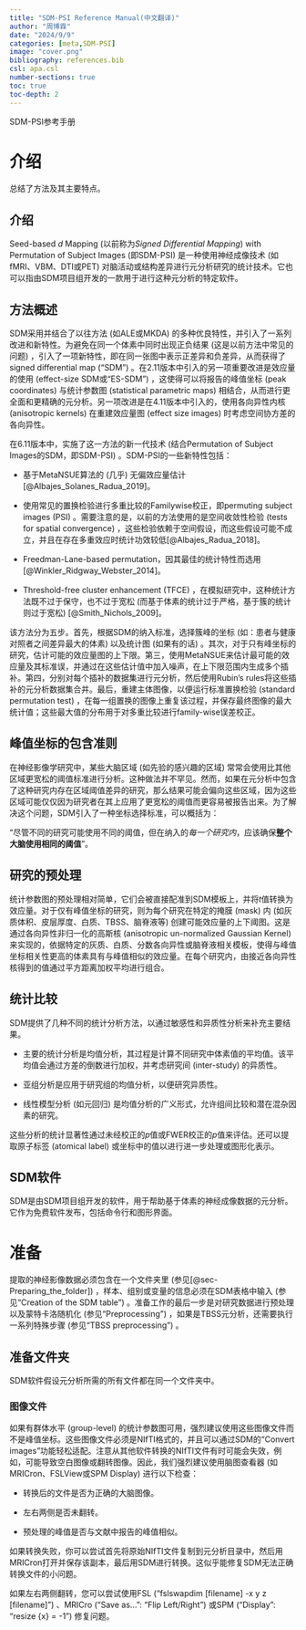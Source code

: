 ```yaml
---
title: "SDM-PSI Reference Manual(中文翻译)"
author: "周博霖"
date: "2024/9/9"
categories: [meta,SDM-PSI]
image: "cover.png"
bibliography: references.bib
csl: apa.csl
number-sections: true
toc: true
toc-depth: 2
---
```


SDM-PSI参考手册

# 介绍

总结了方法及其主要特点。

## 介绍

Seed-based *d* Mapping  (以前称为*Signed Differential Mapping*)  with Permutation of Subject Images (即SDM-PSI) 是一种使用神经成像技术 (如fMRI、VBM、DTI或PET) 对脑活动或结构差异进行元分析研究的统计技术。它也可以指由SDM项目组开发的一款用于进行这种元分析的特定软件。

## 方法概述

SDM采用并结合了以往方法 (如ALE或MKDA) 的多种优良特性，并引入了一系列改进和新特性。为避免在同一个体素中同时出现正负结果 (这是以前方法中常见的问题) ，引入了一项新特性，即在同一张图中表示正差异和负差异，从而获得了signed differential map (“SDM”) 。在2.11版本中引入的另一项重要改进是效应量的使用 (effect-size SDM或“ES-SDM”) ，这使得可以将报告的峰值坐标 (peak coordinates) 与统计参数图 (statistical parametric maps) 相结合，从而进行更全面和更精确的元分析。另一项改进是在4.11版本中引入的，使用各向异性内核 (anisotropic kernels) 在重建效应量图 (effect size images) 时考虑空间协方差的各向异性。

在6.11版本中，实施了这一方法的新一代技术 (结合Permutation of Subject Images的SDM，即SDM-PSI) 。SDM-PSI的一些新特性包括：

- 基于MetaNSUE算法的 (几乎) 无偏效应量估计[@Albajes_Solanes_Radua_2019]。

- 使用常见的置换检验进行多重比较的Familywise校正，即permuting subject images (PSI) 。需要注意的是，以前的方法使用的是空间收敛性检验 (tests for spatial convergence) ，这些检验依赖于空间假设，而这些假设可能不成立，并且在存在多重效应时统计功效较低[@Albajes_Radua_2018]。

- Freedman-Lane-based permutation，因其最佳的统计特性而选用[@Winkler_Ridgway_Webster_2014]。

- Threshold-free cluster enhancement (TFCE) ，在模拟研究中，这种统计方法既不过于保守，也不过于宽松 (而基于体素的统计过于严格，基于簇的统计则过于宽松) [@Smith_Nichols_2009]。

该方法分为五步。首先，根据SDM的纳入标准，选择簇峰的坐标 (如：患者与健康对照者之间差异最大的体素) 以及统计图 (如果有的话) 。其次，对于只有峰坐标的研究，估计可能的效应量图的上下限。第三，使用MetaNSUE来估计最可能的效应量及其标准误，并通过在这些估计值中加入噪声，在上下限范围内生成多个插补。第四，分别对每个插补的数据集进行元分析，然后使用Rubin's rules将这些插补的元分析数据集合并。最后，重建主体图像，以便运行标准置换检验 (standard permutation test) ，在每一组置换的图像上重复该过程，并保存最终图像的最大统计值；这些最大值的分布用于对多重比较进行family-wise误差校正。

## 峰值坐标的包含准则

在神经影像学研究中，某些大脑区域 (如先验的感兴趣的区域) 常常会使用比其他区域更宽松的阈值标准进行分析。这种做法并不罕见。然而，如果在元分析中包含了这种研究内存在区域阈值差异的研究，那么结果可能会偏向这些区域，因为这些区域可能仅仅因为研究者在其上应用了更宽松的阈值而更容易被报告出来。为了解决这个问题，SDM引入了一种坐标选择标准，可以概括为：

“尽管不同的研究可能使用不同的阈值，但在纳入的*每一个研究内*，应该确保**整个大脑使用相同的阈值**”。

## 研究的预处理

统计参数图的预处理相对简单，它们会被直接配准到SDM模板上，并将$t$值转换为效应量。对于仅有峰值坐标的研究，则为每个研究在特定的掩膜 (mask) 内 (如灰质体积、皮层厚度、白质、TBSS、脑脊液等) 创建可能效应量的上下阈图。这是通过各向异性非归一化的高斯核 (anisotropic un-normalized Gaussian Kernel) 来实现的，依据特定的灰质、白质、分数各向异性或脑脊液相关模板，使得与峰值坐标相关性更高的体素具有与峰值相似的效应量。在每个研究内，由接近各向异性核得到的值通过平方距离加权平均进行组合。

## 统计比较

SDM提供了几种不同的统计分析方法，以通过敏感性和异质性分析来补充主要结果。

- 主要的统计分析是均值分析，其过程是计算不同研究中体素值的平均值。该平均值会通过方差的倒数进行加权，并考虑研究间 (inter-study) 的异质性。

- 亚组分析是应用于研究组的均值分析，以便研究异质性。

- 线性模型分析 (如元回归) 是均值分析的广义形式，允许组间比较和潜在混杂因素的研究。

这些分析的统计显著性通过未经校正的$p$值或FWER校正的$p$值来评估。还可以提取原子标签 (atomical label) 或坐标中的值以进行进一步处理或图形化表示。

## SDM软件

SDM是由SDM项目组开发的软件，用于帮助基于体素的神经成像数据的元分析。它作为免费软件发布，包括命令行和图形界面。

# 准备

提取的神经影像数据必须包含在一个文件夹里 (参见[@sec-Preparing_the_folder]) ，样本、组别或变量的信息必须在SDM表格中输入 (参见“Creation of the SDM table”) 。准备工作的最后一步是对研究数据进行预处理以及蒙特卡洛随机化 (参见“Preprocessing”) ，如果是TBSS元分析，还需要执行一系列特殊步骤 (参见“TBSS preprocessing”) 。

## 准备文件夹{#sec-Preparing_the_folder}

SDM软件假设元分析所需的所有文件都在同一个文件夹中。

### 图像文件

如果有群体水平 (group-level) 的统计参数图可用，强烈建议使用这些图像文件而不是峰值坐标。这些图像文件必须是NIfTI格式的，并且可以通过SDM的“Convert images”功能轻松适配。注意从其他软件转换的NIfTI文件有时可能会失效，例如，可能导致空白图像或翻转图像。因此，我们强烈建议使用脑图查看器 (如MRICron、FSLView或SPM Display) 进行以下检查：

- 转换后的文件是否为正确的大脑图像。

- 左右两侧是否未翻转。

- 预处理的峰值是否与文献中报告的峰值相似。

如果转换失败，你可以尝试首先将原始NIfTI文件复制到元分析目录中，然后用MRICron打开并保存该副本，最后用SDM进行转换。这似乎能修复SDM无法正确转换文件的小问题。

如果左右两侧翻转，您可以尝试使用FSL  ("fslswapdim [filename] -x y z [filename]") 、MRICro  ("Save as...": "Flip Left/Right") 或SPM  ("Display": "resize {x} = -1") 修复问题。



